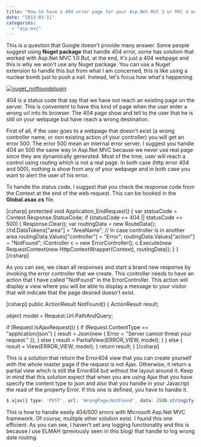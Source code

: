 ```yaml
---
title: "How to have a 404 error page for your Asp.Net MVC 3 or MVC 4 website"
date: "2013-03-11"
categories: 
  - "asp-mvc"
---
```


This is a question that Google doesn't provide many answer. Some people suggest using **Nuget package** that handle 404 error, some has solution that worked with Asp.Net MVC 1.0 But, at the end, it's just a 404 webpage and this is why we won't use any Nuget package. You can use a Nuget extension to handle this but from what I am concerned, this is like using a nuclear bomb just to push a nail. Instead, let's focus how what's happening.

[![nuget_notfoundplugin](http://patrickdesjardins.com/blog/wp-content/uploads/2013/03/nuget_notfoundplugin-400x268.png)](http://patrickdesjardins.com/blog/how-to-have-a-404-error-page-for-your-asp-net-mvc-3-or-mvc-4-website/nuget_notfoundplugin)

404 is a status code that say that we have not reach an existing page on the server. This is convenient to have this kind of page when the user enter a wrong url into its browser. The 404 page show and tell to the user that he is still on your webpage but have reach a wrong destination.

First of all, if the user goes to a webpage that doesn't exist (a wrong controller name, or non existing action of your controller) you will get an error 500. The error 500 mean an internal error server. I suggest you handle 404 an 500 the same way in Asp.Net MVC because we never use real page since they are dynamically generated. Most of the time, user will reach a control using routing which is not a real page. In both case (http error 404 and 500), nothing is show from any of your webpage and in both case you want to alert the user of his error.

To handle the status code, I suggest that you check the response code from the Context at the end of the web request. This can be hooked in the **Global.asax.cs** file.

\[csharp\] protected void Application\_EndRequest() { var statusCode = Context.Response.StatusCode; if (statusCode == 404 || statusCode == 500) { Response.Clear(); var routingData = new RouteData(); //rd.DataTokens\["area"\] = "AreaName"; // In case controller is in another area routingData.Values\["controller"\] = "Error"; routingData.Values\["action"\] = "NotFound"; IController c = new ErrorController(); c.Execute(new RequestContext(new HttpContextWrapper(Context), routingData)); } } \[/csharp\]

As you can see, we clean all responses and start a brand new response by invoking the error controller that we create. This controller needs to have an action that I have called "NotFound" in the ErrorController. This action will display a view where you will be able to display a message to your visitor that will indicate that the page desired doesn't exist.

\[csharp\] public ActionResult NotFound() { ActionResult result;

object model = Request.Url.PathAndQuery;

if (Request.IsAjaxRequest()) { if (Request.ContentType == "application/json") { result = Json(new { Error = "Server cannot threat your request." }); } else { result = PartialView(ERROR\_VIEW, model); } } else { result = View(ERROR\_VIEW, model); } return result; } \[/csharp\]

This is a solution that return the Error404 view that you can create yourself with the whole master page if the request is not Ajax. Otherwise, it return a partial view which is still the Error404 but without the layout around it. Keep in mind that this solution expect that when you are using Ajax that you have specify the content type to json and also that you handle in your Javacript the read of the property Error. If this one is defined, you have to handle it.

```typescript
$.ajax({ type: 'POST', url: 'WrongPage/NotFound', data: JSON.stringify(jsonRequest), contentType: 'application/json; charset=utf-8', dataType: 'json', success: function (data, text) { //Success here }, error: function (request, status, error) { if(request.status == ...) { //Read the error message from the request } } }); 
``` 


This is how to handle easily 404/500 errors with Microsoft Asp.Net MVC framework. Of course, multiple other solution exist. I found this one efficient. As you can see, I haven't set any logging functionality and this is because I use ELMAH (previously seen in this blog) that handle to log wrong date routing.
